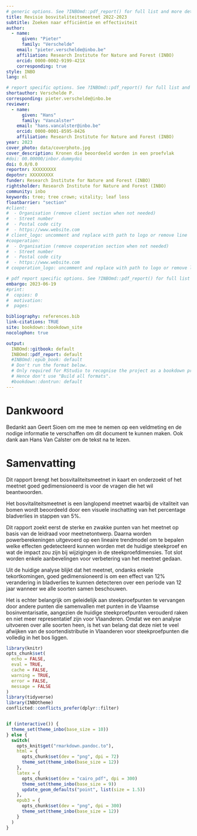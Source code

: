 ```yaml
---
# generic options. See ?INBOmd::pdf_report() for full list and more details.
title: Revisie bosvitaliteitsmeetnet 2022-2023
subtitle: Zoeken naar efficiëntie en effectiviteit 
author: 
  - name: 
      given: "Pieter"
      family: "Verschelde"
    email: "pieter.verschelde@inbo.be"
    affiliation: Research Institute for Nature and Forest (INBO)
    orcid: 0000-0002-9199-421X
    corresponding: true
style: INBO
lang: nl

# report specific options. See ?INBOmd::pdf_report() for full list and more details.
shortauthor: Verschelde P.
corresponding: pieter.verschelde@inbo.be
reviewer:
  - name: 
      given: "Hans"
      family: "Vancalster"
    email: "hans.vancalster@inbo.be"
    orcid: 0000-0001-8595-8426
    affiliation: Research Institute for Nature and Forest (INBO)
year: 2023
cover_photo: data/coverphoto.jpg
cover_description: Kronen die beoordeeld worden in een proefvlak
#doi: 00.00000/inbor.dummydoi
doi: 0.0/0.0
reportnr: XXXXXXXXX
depotnr: XXXXXXXXX
funder: Research Institute for Nature and Forest (INBO)
rightsholder: Research Institute for Nature and Forest (INBO)
community: inbo
keywords: tree; tree crown; vitality; leaf loss
floatbarrier: "section"
#client:
#  - Organisation (remove client section when not needed)
#  - Street number
#  - Postal code city
#  - https://www.website.com
# client_logo: uncomment and replace with path to logo or remove line
#cooperation:
#  - Organisation (remove cooperation section when not needed)
#  - Street number
#  - Postal code city
#  - https://www.website.com
# cooperation_logo: uncomment and replace with path to logo or remove line

# pdf report specific options. See ?INBOmd::pdf_report() for full list and more details.
embargo: 2023-06-19
#print:
#  copies: 0
#  motivation:
#  pages:

bibliography: references.bib
link-citations: TRUE
site: bookdown::bookdown_site
nocolophon: true

output:
  INBOmd::gitbook: default
  INBOmd::pdf_report: default
  #INBOmd::epub_book: default
  # Don't run the format below.
  # Only required for RStudio to recognise the project as a bookdown project.
  # Hence don't use "Build all formats".
  #bookdown::dontrun: default
---
```


# Dankwoord {-}

Bedankt aan Geert Sioen om me mee te nemen op een veldmeting en de nodige informatie te verschaffen om dit document te kunnen maken. 
Ook dank aan Hans Van Calster om de tekst na te lezen.

<!--
# Voorwoord {-}

De tekst voor het optionele voorwoord.
-->

# Samenvatting {-}

Dit rapport brengt het bosvitaliteitsmeetnet in kaart en onderzoekt of het meetnet goed gedimensioneerd is voor de vragen die het wil beantwoorden.

Het bosvitaliteitsmeetnet is een langlopend meetnet waarbij de vitaliteit van bomen wordt beoordeeld door een visuele inschatting van het percentage bladverlies in stappen van 5%.

Dit rapport zoekt eerst de sterke en zwakke punten van het meetnet op basis van de leidraad voor meetnetontwerp.
Daarna worden powerberekeningen uitgevoerd op een lineaire trendmodel om te bepalen welke effecten gedetecteerd kunnen worden met de huidige steekproef en wat de impact zou zijn bij wijzigingen in de steekproefdimensies.
Tot slot worden enkele aanbevelingen voor verbetering van het meetnet gedaan.

Uit de huidige analyse blijkt dat het meetnet, ondanks enkele tekortkomingen, goed gedimensioneerd is om een effect van 12% verandering in bladverlies te kunnen detecteren over een periode van 12 jaar wanneer we alle soorten samen beschouwen.

Het is echter belangrijk om geleidelijk aan steekproefpunten te vervangen door andere punten die samenvallen met punten in de Vlaamse bosinventarisatie, aangezien de huidige steekproefpunten verouderd raken en niet meer representatief zijn voor Vlaanderen.
Omdat we een analyse uitvoeren over alle soorten heen, is het van belang dat deze niet te veel afwijken van de soortendistributie in Vlaanderen voor steekproefpunten die volledig in het bos liggen.

<!--
De tekst voor de verplichte samenvatting.
Hou het [Heerlijk Helder](https://overheid.vlaanderen.be/communicatie/heerlijk-helder).


\benglish

# English abstract {-}

Insert a translation of the summary here.
\eenglish

\bfrench

# Résumé français {- #resume-francais}

Ajoutez éventuellement une traduction du résumé ici.

\efrench
-->

<!-- hier komt de inhoudstafel bij pdf -->
\mainmatter

```r
library(knitr)
opts_chunk$set(
  echo = FALSE,
  eval = TRUE,
  cache = FALSE,
  warning = TRUE,
  error = FALSE,
  message = FALSE
)
library(tidyverse)
library(INBOtheme)
conflicted::conflicts_prefer(dplyr::filter)


if (interactive()) {
  theme_set(theme_inbo(base_size = 10))
} else {
  switch(
    opts_knit$get("rmarkdown.pandoc.to"),
    html = {
      opts_chunk$set(dev = "png", dpi = 72)
      theme_set(theme_inbo(base_size = 12))
    },
    latex = {
      opts_chunk$set(dev = "cairo_pdf", dpi = 300)
      theme_set(theme_inbo(base_size = 9))
      update_geom_defaults("point", list(size = 1.5))
    },
    epub3 = {
      opts_chunk$set(dev = "png", dpi = 300)
      theme_set(theme_inbo(base_size = 12))
    }
  )
}
```
